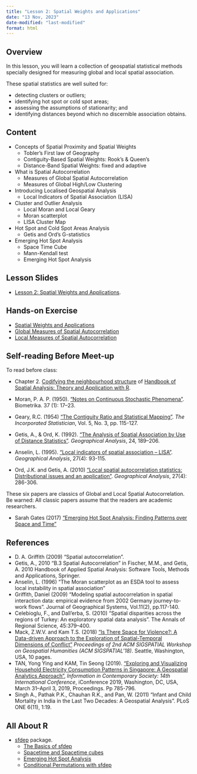 ```yaml
---
title: "Lesson 2: Spatial Weights and Applications"
date: "13 Nov, 2023"
date-modified: "last-modified"
format: html
---
```


## Overview

In this lesson, you will learn a collection of geospatial statistical methods specially designed for measuring global and local spatial association.

These spatial statistics are well suited for:

-   detecting clusters or outliers;
-   identifying hot spot or cold spot areas;
-   assessing the assumptions of stationarity; and
-   identifying distances beyond which no discernible association obtains.

## Content

-   Concepts of Spatial Proximity and Spatial Weights
    -   Tobler's First law of Geography
    -   Contiguity-Based Spatial Weights: Rook's & Queen's
    -   Distance-Band Spatial Weights: fixed and adaptive
-   What is Spatial Autocorrelation
    -   Measures of Global Spatial Autocorrelation
    -   Measures of Global High/Low Clustering
-   Introducing Localised Geospatial Analysis
    -   Local Indicators of Spatial Association (LISA)
-   Cluster and Outlier Analysis
    -   Local Moran and Local Geary
    -   Moran scatterplot
    -   LISA Cluster Map
-   Hot Spot and Cold Spot Areas Analysis
    -   Getis and Ord's G-statistics
-   Emerging Hot Spot Analysis
    -   Space Time Cube
    -   Mann-Kendall test
    -   Emerging Hot Spot Analysis

## Lesson Slides

-   [Lesson 2: Spatial Weights and Applications](..\lesson\Lesson02\Lesson02-GLMSA.html).

## Hands-on Exercise

-   [Spatial Weights and Applications](https://r4gdsa.netlify.app/chap08)
-   [Global Measures of Spatial Autocorrelation](https://r4gdsa.netlify.app/chap09)
-   [Local Measures of Spatial Autocorrelation](https://r4gdsa.netlify.app/chap10)

## Self-reading Before Meet-up

To read before class:

-   Chapter 2. [Codifying the neighbourhood structure](https://www.insee.fr/en/statistiques/fichier/3635545/imet131-f-chapitre-2.pdf) of [Handbook of Spatial Analysis: Theory and Application with R](https://www.insee.fr/en/information/3635545).

-   Moran, P. A. P. (1950). ["Notes on Continuous Stochastic Phenomena"](https://www-jstor-org.libproxy.smu.edu.sg/stable/2332142?seq=1#metadata_info_tab_contents). Biometrika. 37 (1): 17--23.

-   Geary, R.C. (1954) ["The Contiguity Ratio and Statistical Mapping"](https://www-jstor-org.libproxy.smu.edu.sg/stable/2986645?sid=primo&origin=crossref&seq=1#metadata_info_tab_contents). *The Incorporated Statistician*, Vol. 5, No. 3, pp. 115-127.

-   Getis, A., & Ord, K. (1992). ["The Analysis of Spatial Association by Use of Distance Statistics"](https://onlinelibrary.wiley.com/doi/abs/10.1111/j.1538-4632.1992.tb00261.x). *Geographical Analysis*, 24, 189--206.

-   Anselin, L. (1995). ["Local indicators of spatial association -- LISA"](https://onlinelibrary.wiley.com/doi/10.1111/j.1538-4632.1995.tb00338.x). *Geographical Analysis*, 27(4): 93-115.

-   Ord, J.K. and Getis, A. (2010) ["Local spatial autocorrelation statistics: Distributional issues and an application"](https://onlinelibrary.wiley.com/doi/abs/10.1111/j.1538-4632.1995.tb00912.x). *Geographical Analysis*, 27(4): 286-306.

These six papers are classics of Global and Local Spatial Autocorrelation. Be warned: All classic papers assume that the readers are academic researchers.

- Sarah Gates (2017) ["Emerging Hot Spot Analysis: Finding Patterns over Space and Time"](https://www.azavea.com/blog/2017/08/15/emerging-hot-spot-spatial-statistics/)

## References

-   D. A. Griffith (2009) "Spatial autocorrelation".
-   Getis, A., 2010 "B.3 Spatial Autocorrelation" in Fischer, M.M., and Getis, A. 2010 Handbook of Applied Spatial Analysis: Software Tools, Methods and Applications, Springer.
-   Anselin, L. (1996) "The Moran scatterplot as an ESDA tool to assess local instability in spatial association"
-   Griffith, Daniel (2009) "Modeling spatial autocorrelation in spatial interaction data: empirical evidence from 2002 Germany journey-to-work flows". Journal of Geographical Systems, Vol.11(2), pp.117-140.
-   Celebioglu, F., and Dall'erba, S. (2010) "Spatial disparities across the regions of Turkey: An exploratory spatial data analysis". The Annals of Regional Science, 45:379--400.
-   Mack, Z.W.V. and Kam T.S. (2018) ["Is There Space for Violence?: A Data-driven Approach to the Exploration of Spatial-Temporal Dimensions of Conflict"](https://ink.library.smu.edu.sg/sis_research/4331/) *Proceedings of 2nd ACM SIGSPATIAL Workshop on Geospatial Humanities (ACM SIGSPATIAL'18)*. Seattle, Washington, USA, 10 pages.
-   TAN, Yong Ying and KAM, Tin Seong (2019). ["Exploring and Visualizing Household Electricity Consumption Patterns in Singapore: A Geospatial Analytics Approach"](https://ink.library.smu.edu.sg/sis_research/4376/), *Information in Contemporary Society: 14th International Conference*, iConference 2019, Washington, DC, USA, March 31--April 3, 2019, Proceedings. Pp 785-796.
-   Singh A., Pathak P.K., Chauhan R.K., and Pan, W. (2011) "Infant and Child Mortality in India in the Last Two Decades: A Geospatial Analysis". PLoS ONE 6(11), 1:19.

## All About R

-   [sfdep](https://sfdep.josiahparry.com/) package.
    -   [The Basics of sfdep](https://sfdep.josiahparry.com/articles/basics-of-sfdep)
    -   [Spacetime and Spacetime cubes](https://sfdep.josiahparry.com/articles/spacetime-s3)
    -   [Emerging Hot Spot Analysis](https://sfdep.josiahparry.com/articles/understanding-emerging-hotspots)
    -   [Conditional Permutations with sfdep](https://sfdep.josiahparry.com/articles/conditional-permutation)
